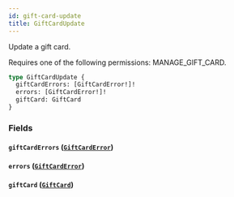 ```yaml
---
id: gift-card-update
title: GiftCardUpdate
---
```



Update a gift card. 

Requires one of the following permissions: MANAGE_GIFT_CARD.

```graphql
type GiftCardUpdate {
  giftCardErrors: [GiftCardError!]!
  errors: [GiftCardError!]!
  giftCard: GiftCard
}
```


### Fields

#### `giftCardErrors` ([`GiftCardError`](../../../developer/api-reference/objects/gift-card-error))




#### `errors` ([`GiftCardError`](../../../developer/api-reference/objects/gift-card-error))




#### `giftCard` ([`GiftCard`](../../../developer/api-reference/objects/gift-card))






